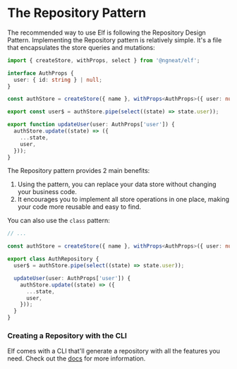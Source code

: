 # The Repository Pattern

The recommended way to use Elf is following the Repository Design Pattern. Implementing the Repository pattern is relatively simple. It's a file that encapsulates the store queries and mutations:

```ts title="auth.repository.ts"
import { createStore, withProps, select } from '@ngneat/elf';

interface AuthProps {
  user: { id: string } | null;
}

const authStore = createStore({ name }, withProps<AuthProps>({ user: null }));

export const user$ = authStore.pipe(select((state) => state.user));

export function updateUser(user: AuthProps['user']) {
  authStore.update((state) => ({
    ...state,
    user,
  }));
}
```

The Repository pattern provides 2 main benefits:

1. Using the pattern, you can replace your data store without changing your business code.
2. It encourages you to implement all store operations in one place, making your code more reusable and easy to find.

You can also use the `class` pattern:

```ts title="auth.repository.ts"
// ...

const authStore = createStore({ name }, withProps<AuthProps>({ user: null }));

export class AuthRepository {
  user$ = authStore.pipe(select((state) => state.user));

  updateUser(user: AuthProps['user']) {
    authStore.update((state) => ({
      ...state,
      user,
    }));
  }
}
```

### Creating a Repository with the CLI

Elf comes with a CLI that'll generate a repository with all the features you need. Check out the [docs](cli#repo) for more information.
